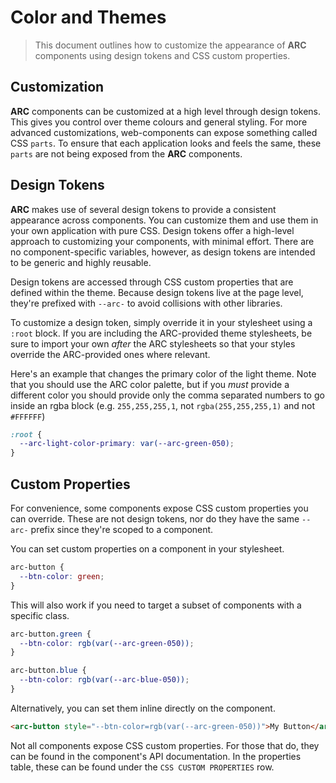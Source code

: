 # Color and Themes

> This document outlines how to customize the appearance of **ARC** components using design tokens and CSS custom properties.

## Customization

**ARC** components can be customized at a high level through design tokens. This gives you control over theme colours and general styling. For more advanced customizations, web-components can expose something called CSS `parts`. To ensure that each application looks and feels the same, these `parts` are not being exposed from the **ARC** components.

## Design Tokens

**ARC** makes use of several design tokens to provide a consistent appearance across components. You can customize them and use them in your own application with pure CSS. Design tokens offer a high-level approach to customizing your components, with minimal effort. There are no component-specific variables, however, as design tokens are intended to be generic and highly reusable.

Design tokens are accessed through CSS custom properties that are defined within the theme. Because design tokens live at the page level, they're prefixed with `--arc-` to avoid collisions with other libraries.

To customize a design token, simply override it in your stylesheet using a `:root` block. If you are including the ARC-provided theme stylesheets, be sure to import your own _after_ the ARC stylesheets so that your styles override the ARC-provided ones where relevant.

Here's an example that changes the primary color of the light theme. Note that you should use the ARC color palette, but if you _must_ provide a different color you should provide only the comma separated numbers to go inside an rgba block (e.g. `255,255,255,1`, not `rgba(255,255,255,1)` and not `#FFFFFF`)

```css
:root {
  --arc-light-color-primary: var(--arc-green-050);
}
```

## Custom Properties

For convenience, some components expose CSS custom properties you can override. These are not design tokens, nor do they have the same `--arc-` prefix since they're scoped to a component.

You can set custom properties on a component in your stylesheet.

```css
arc-button {
  --btn-color: green;
}
```

This will also work if you need to target a subset of components with a specific class.

```css
arc-button.green {
  --btn-color: rgb(var(--arc-green-050));
}

arc-button.blue {
  --btn-color: rgb(var(--arc-blue-050));
}
```

Alternatively, you can set them inline directly on the component.

```html
<arc-button style="--btn-color=rgb(var(--arc-green-050))">My Button</arc-button>
```

Not all components expose CSS custom properties. For those that do, they can be found in the component's API documentation. In the properties table, these can be found under the `CSS CUSTOM PROPERTIES` row.
